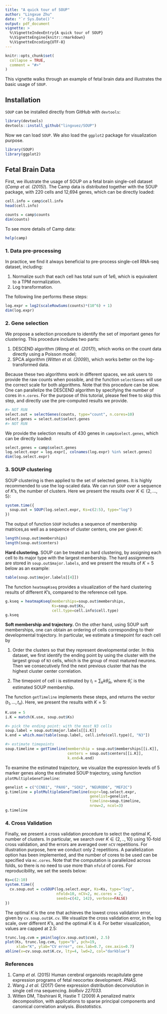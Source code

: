 ```yaml
---
title: "A quick tour of SOUP"
author: "Lingxue Zhu"
date: "`r Sys.Date()`"
output: pdf_document
vignette: >
  %\VignetteIndexEntry{A quick tour of SOUP}
  %\VignetteEngine{knitr::rmarkdown}
  %\VignetteEncoding{UTF-8}
---
```


```r
knitr::opts_chunk$set(
  collapse = TRUE,
  comment = "#>"
)
```

This vignette walks through an example of fetal brain data and illustrates the basic usage of `SOUP`.

## Installation
`SOUP` can be installed directly from GitHub with `devtools`: 
```r
library(devtools)
devtools::install_github("lingxuez/SOUP")
```

Now we can load `SOUP`. We also load the `ggplot2` package for visualization purpose.
```r
library(SOUP)
library(ggplot2)
```

## Fetal Brain Data
First, we illustrate the usage of SOUP on a fetal brain single-cell dataset (*Camp et al. (2015)*). The Camp data is distributed together with the SOUP package, with 220 cells and 12,694 genes, which can be directly loaded:
```r
cell.info = camp$cell.info
head(cell.info)

counts = camp$counts
dim(counts)
```

To see more details of Camp data:
```r
help(camp)
```

### 1. Data pre-processing
In practice, we find it always beneficial to pre-process single-cell RNA-seq dataset, including:

1. Normalize such that each cell has total sum of $1e6$, which is equivalent to a TPM normalization.
2. Log transformation.

The following line performs these steps:
```r
log.expr = log2(scaleRowSums(counts)*(10^6) + 1)
dim(log.expr)
```

### 2. Gene selection
We propose a selection procedure to identify the set of important genes for clustering. This procedure includes two parts:

1. DESCEND algorithm (*Wang et al. (2017)*), which works on the count data directly using a Poisson model;
2. SPCA algorithm (*Witten et al. (2009)*), which works better on the log-transformed data.

Because these two algorithms work in different spaces, we ask users to provide the raw counts when possible, and the function `selectGenes` will use the correct scale for both algorithms. Note that this procedure can be slow. One can parallelize the DESCEND algorithm by specifying the number of cores in `n.cores`. For the purpose of this tutorial, please feel free to skip this step, and directly use the pre-computed results we provide.
```r
#> NOT RUN
select.out = selectGenes(counts, type="count", n.cores=10)
select.genes = select.out$select.genes
#> NOT RUN
```

We provide the selection results of 430 genes in `camp$select.genes`, which can be directly loaded:
```r
select.genes = camp$select.genes
log.select.expr = log.expr[, colnames(log.expr) %in% select.genes]
dim(log.select.expr)
```

### 3. SOUP clustering
SOUP clustering is then applied to the set of selected genes.  It is highly recommended to use the log-scaled data. We can run `SOUP` over a sequence of $K$'s, the number of clusters. Here we present the results over $K\in\{2, ..., 5\}$:
```r
system.time({
  soup.out = SOUP(log.select.expr, Ks=c(2:5), type="log")
})
```

The output of function `SOUP` includes a sequence of membership matrices,as well as a sequence of cluster centers, one per given $K$:
```r
length(soup.out$memberships)
length(soup.out$centers)
```

**Hard clustering.**
SOUP can be treated as hard clustering,  by assigning each cell to its major type with the largest membership. The hard assignments are stored in `soup.out$major.labels`, and we present the results of $K=5$ below as an example:
```r
table(soup.out$major.labels[[4]])
```

The function `heatmapKseq` provides a visualization of the hard clustering results of different $K$'s, compared to the reference cell type.
```r
g.kseq = heatmapKseq(memberships=soup.out$memberships, 
                     Ks=soup.out$Ks, 
                     cell.type=cell.info$cell.type)
g.kseq
```

**Soft membership and trajectory.**
On the other hand, using SOUP soft memberships, one can obtain an ordering of cells corresponding to their developmental trajectory. In particular, we estimate a timepoint for each cell by

1. Order the clusters so that they represent developmental order. In this dataset, we first identify the ending point by using the cluster with the largest group of `N3` cells, which is the group of most matured neurons. Then we consecutively find the next previous cluster that has the highest cluster center correlation.

2. The timepoint of cell i is estimated by $t_i = \sum_k k \hat{\theta}_{ik}$, where $\hat{\theta}_{i \cdot}$ is the estimated SOUP membership.

The function `getTimeline` implements these steps, and returns the vector $(t_1, ..., t_n)$. Here, we present the results with $K=5$:
```r
K.use = 5
i.K = match(K.use, soup.out$Ks)

#> pick the ending point: with the most N3 cells
soup.label = soup.out$major.labels[[i.K]]
k.end = which.max(table(soup.label, cell.info$cell.type)[, "N3"])

#> estimate timepoints
soup.timeline = getTimeline(membership = soup.out$memberships[[i.K]],
                            centers = soup.out$centers[[i.K]],
                            k.end=k.end)
```

To examine the estimated trajectory, we visualize the expression levels of 5 marker genes along the estimated SOUP trajectory, using function `plotMultipleGeneTimeline`:
```r
genelist = c("CCNB1", "PAX6", "SOX2", "NEUROD6", "MEF2C")
g.timeline = plotMultipleGeneTimeline(expr=log.select.expr, 
                                      genelist=genelist,
                                      timeline=soup.timeline, 
                                      nrow=2, ncol=3)
g.timeline
```


### 4. Cross Validation
Finally, we present a cross validation procedure to select the optimal $K$, number of clusters. In particular, we search over $K\in\{2, .., 10\}$ using 10-fold cross validation, and the errors are averaged over `nCV` repetitions. For illustration purpose, here we conduct only 2 repetitions. A parallelization option has been implemented, and the number of cores to be used can be specified via `mc.cores`. Note that the computation is parallelized across folds, so there is no need to use more than `nfold` of cores. For reproducibility, we set the seeds below:
```r
Ks=c(2:10)
system.time({
  cv.soup.out = cvSOUP(log.select.expr, Ks=Ks, type="log",
                       nfold=10, nCV=2, mc.cores = 2,
                       seeds=c(42, 142), verbose=FALSE)
})
```

The optimal $K$ is the one that achieves the lowest cross validation error, given by `cv.soup.out$K.cv`. We visualize the cross validation error, in the log scale, over different $K$'s, and the optimal $K$ is 4. For better visualization, values are capped at 2.5:
```r
trunc.log.cvm = pmin(log(cv.soup.out$cvm), 2.5)
plot(Ks, trunc.log.cvm, type="b", pch=19,
     xlab="K", ylab="CV error", cex.lab=0.7, cex.axis=0.7)
abline(v=cv.soup.out$K.cv, lty=4, lwd=2, col="darkblue")
```

### References
1. Camp *et al.* (2015) Human cerebral organoids recapitulate gene expression programs of fetal neocortex development. *PNAS.*
2. Wang J *et al.* (2017) Gene expression distribution deconvolution in single cell rna sequencing. *bioRxiv 227033.*
3. Witten DM, Tibshirani R, Hastie T (2009) A penalized matrix decomposition, with applications to sparse principal components and canonical correlation analysis. *Biostatistics.*
